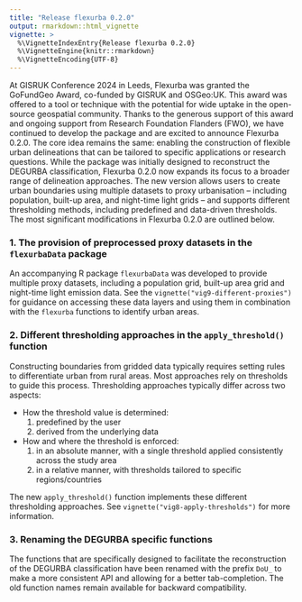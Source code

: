 ```yaml
---
title: "Release flexurba 0.2.0"
output: rmarkdown::html_vignette
vignette: >
  %\VignetteIndexEntry{Release flexurba 0.2.0}
  %\VignetteEngine{knitr::rmarkdown}
  %\VignetteEncoding{UTF-8}
---
```


At GISRUK Conference 2024 in Leeds, Flexurba was granted the GoFundGeo Award, co-funded by GISRUK and OSGeo:UK. This award was offered to a tool or technique with the potential for wide uptake in the open-source geospatial community. Thanks to the generous support of this award and ongoing support from Research Foundation Flanders (FWO), we have continued to develop the package and are excited to announce Flexurba 0.2.0. The core idea remains the same: enabling the construction of flexible urban delineations that can be tailored to specific applications or research questions. While the package was initially designed to reconstruct the DEGURBA classification, Flexurba 0.2.0 now expands its focus to a broader range of delineation approaches. The new version allows users to create urban boundaries using multiple datasets to proxy urbanisation – including population, built-up area, and night-time light grids – and supports different thresholding methods, including predefined and data-driven thresholds. The most significant modifications in Flexurba 0.2.0 are outlined below.

### 1. The provision of preprocessed proxy datasets in the `flexurbaData` package

An accompanying R package `flexurbaData` was developed to provide multiple proxy datasets, including a population grid, built-up area grid and night-time light emission data. See the `vignette("vig9-different-proxies")` for guidance on accessing these data layers and using them in combination with the `flexurba` functions to identify urban areas.

### 2. Different thresholding approaches in the `apply_threshold()` function

Constructing boundaries from gridded data typically requires setting rules to differentiate urban from rural areas. Most approaches rely on thresholds to guide this process. Thresholding approaches typically differ across two aspects:

- How the threshold value is determined: 
    (1) predefined by the user
    (2) derived from the underlying data
- How and where the threshold is enforced: 
    (1) in an absolute manner, with a single threshold applied consistently across the study area
    (2) in a relative manner, with thresholds tailored to specific regions/countries

The new `apply_threshold()` function implements these different thresholding approaches. See `vignette("vig8-apply-thresholds")` for more information. 

### 3. Renaming the DEGURBA specific functions

The functions that are specifically designed to facilitate the reconstruction of the DEGURBA classification have been renamed with the prefix `DoU_` to make a more consistent API and allowing for a better tab-completion. The old function names remain available for backward compatibility.